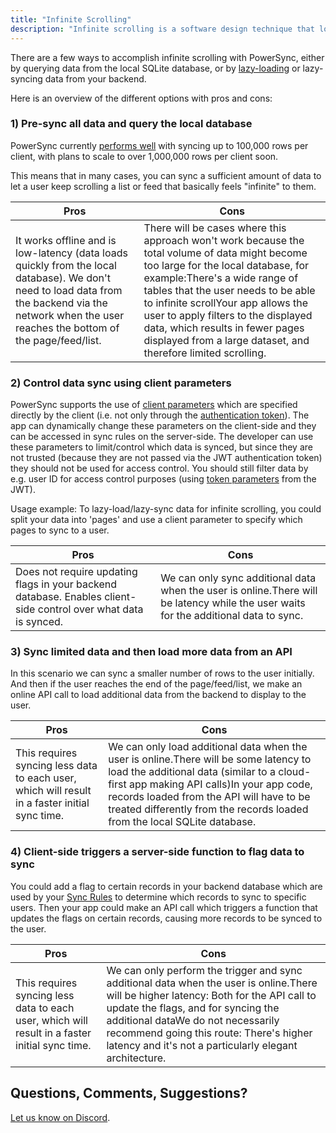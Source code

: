 ```yaml
---
title: "Infinite Scrolling"
description: "Infinite scrolling is a software design technique that loads content continuously as the user scrolls down the page/screen."
---
```


There are a few ways to accomplish infinite scrolling with PowerSync, either by querying data from the local SQLite database, or by [lazy-loading](https://en.wikipedia.org/wiki/Lazy_loading) or lazy-syncing data from your backend.

Here is an overview of the different options with pros and cons:

### 1) Pre-sync all data and query the local database

PowerSync currently [performs well](/resources/performance-and-limits) with syncing up to 100,000 rows per client, with plans to scale to over 1,000,000 rows per client soon.

This means that in many cases, you can sync a sufficient amount of data to let a user keep scrolling a list or feed that basically feels "infinite" to them.

| Pros                                                                                                                                                                                                  | Cons                                                                                                                                                                                                                                                                                                                                                                                          |
| ----------------------------------------------------------------------------------------------------------------------------------------------------------------------------------------------------- | --------------------------------------------------------------------------------------------------------------------------------------------------------------------------------------------------------------------------------------------------------------------------------------------------------------------------------------------------------------------------------------------- |
| It works offline and is low-latency (data loads quickly from the local database). We don't need to load data from the backend via the network when the user reaches the bottom of the page/feed/list. | There will be cases where this approach won't work because the total volume of data might become too large for the local database, for example:There's a wide range of tables that the user needs to be able to infinite scrollYour app allows the user to apply filters to the displayed data, which results in fewer pages displayed from a large dataset, and therefore limited scrolling. |

### 2) Control data sync using client parameters

PowerSync supports the use of [client parameters](/usage/sync-rules/advanced-topics/client-parameters) which are specified directly by the client (i.e. not only through the [authentication token](/installation/authentication-setup/custom)). The app can dynamically change these parameters on the client-side and they can be accessed in sync rules on the server-side. The developer can use these parameters to limit/control which data is synced, but since they are not trusted (because they are not passed via the JWT authentication token) they should not be used for access control. You should still filter data by e.g. user ID for access control purposes (using [token parameters](/usage/sync-rules/parameter-queries) from the JWT).

Usage example: To lazy-load/lazy-sync data for infinite scrolling, you could split your data into 'pages' and use a client parameter to specify which pages to sync to a user.

| Pros                                                                                                            | Cons                                                                                                                                 |
| --------------------------------------------------------------------------------------------------------------- | ------------------------------------------------------------------------------------------------------------------------------------ |
| Does not require updating flags in your backend database. Enables client-side control over what data is synced. | We can only sync additional data when the user is online.There will be latency while the user waits for the additional data to sync. |

### 3) Sync limited data and then load more data from an API

In this scenario we can sync a smaller number of rows to the user initially. And then if the user reaches the end of the page/feed/list, we make an online API call to load additional data from the backend to display to the user.

| Pros                                                                                           | Cons                                                                                                                                                                                                                                                                                                     |
| ---------------------------------------------------------------------------------------------- | -------------------------------------------------------------------------------------------------------------------------------------------------------------------------------------------------------------------------------------------------------------------------------------------------------- |
| This requires syncing less data to each user, which will result in a faster initial sync time. | We can only load additional data when the user is online.There will be some latency to load the additional data (similar to a cloud-first app making API calls)In your app code, records loaded from the API will have to be treated differently from the records loaded from the local SQLite database. |

### 4) Client-side triggers a server-side function to flag data to sync

You could add a flag to certain records in your backend database which are used by your [Sync Rules](/usage/sync-rules) to determine which records to sync to specific users. Then your app could make an API call which triggers a function that updates the flags on certain records, causing more records to be synced to the user.

| Pros                                                                                           | Cons                                                                                                                                                                                                                                                                                                                    |
| ---------------------------------------------------------------------------------------------- | ----------------------------------------------------------------------------------------------------------------------------------------------------------------------------------------------------------------------------------------------------------------------------------------------------------------------- |
| This requires syncing less data to each user, which will result in a faster initial sync time. | We can only perform the trigger and sync additional data when the user is online.There will be higher latency: Both for the API call to update the flags, and for syncing the additional dataWe do not necessarily recommend going this route: There's higher latency and it's not a particularly elegant architecture. |

## Questions, Comments, Suggestions?

[Let us know on Discord](https://discord.gg/powersync).
